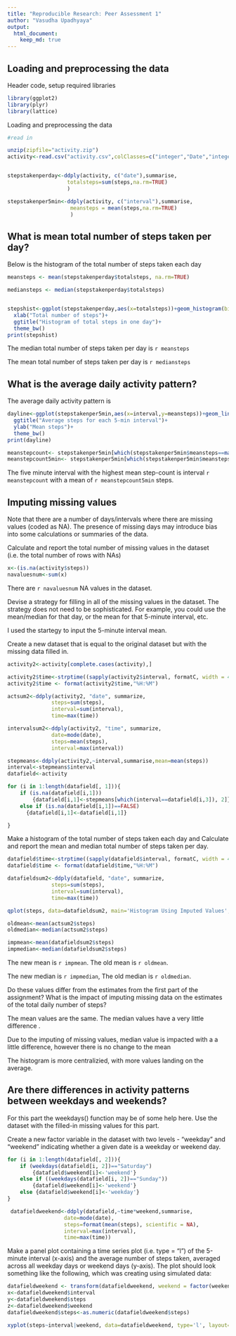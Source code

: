 ```yaml
---
title: "Reproducible Research: Peer Assessment 1"
author: "Vasudha Upadhyaya"
output: 
  html_document:
    keep_md: true
---
```



## Loading and preprocessing the data
Header code, setup required libraries

```r
library(ggplot2)
library(plyr)
library(lattice)
```

Loading and preprocessing the data
```r
#read in

unzip(zipfile="activity.zip")
activity<-read.csv("activity.csv",colClasses=c("integer","Date","integer"))


stepstakenperday<-ddply(activity, c("date"),summarise,
                   totalsteps=sum(steps,na.rm=TRUE)
                   )

stepstakenper5min<-ddply(activity, c("interval"),summarise,
                    meansteps = mean(steps,na.rm=TRUE)
                    )
```

## What is mean total number of steps taken per day?

Below is the histogram of the total number of steps taken each day

```r

meansteps <- mean(stepstakenperday$totalsteps, na.rm=TRUE)

mediansteps <- median(stepstakenperday$totalsteps)


stepshist<-ggplot(stepstakenperday,aes(x=totalsteps))+geom_histogram(binwidth=1000)+
  xlab("Total number of steps")+
  ggtitle("Histogram of total steps in one day")+
  theme_bw()
print(stepshist)

```


The median total number of steps taken per day is `r meansteps`

The mean total number of steps taken per day is `r mediansteps`



## What is the average daily activity pattern?


The average daily activity pattern is 

```r
dayline<-ggplot(stepstakenper5min,aes(x=interval,y=meansteps))+geom_line()+
  ggtitle("Average steps for each 5-min interval")+
  ylab("Mean steps")+
  theme_bw()
print(dayline)

meanstepcount<- stepstakenper5min[which(stepstakenper5min$meansteps==max(stepstakenper5min$meansteps)), "interval"]
meanstepcount5min<- stepstakenper5min[which(stepstakenper5min$meansteps==max(stepstakenper5min$meansteps)), "meansteps"]
```

The five minute interval with the highest mean step-count is interval `r meanstepcount` with a mean of `r meanstepcount5min` steps.



## Imputing missing values

Note that there are a number of days/intervals where there are missing values (coded as NA). The presence of missing days may introduce bias into some calculations or summaries of the data.

Calculate and report the total number of missing values in the dataset (i.e. the total number of rows with NAs)

```r
x<-(is.na(activity$steps))
navaluesnum<-sum(x)
```
There are `r navaluesnum` NA values in the dataset.

Devise a strategy for filling in all of the missing values in the dataset. The strategy does not need to be sophisticated. For example, you could use the mean/median for that day, or the mean for that 5-minute interval, etc.

I used the startegy to input the 5-minute interval mean.

Create a new dataset that is equal to the original dataset but with the missing data filled in.

```r

activity2<-activity[complete.cases(activity),]

activity2$time<-strptime((sapply(activity2$interval, formatC, width = 4, flag = 0)), format = "%H%M")
activity2$time <- format(activity2$time,"%H:%M")

actsum2<-ddply(activity2, "date", summarize, 
              steps=sum(steps),
              interval=sum(interval),
              time=max(time))

intervalsum2<-ddply(activity2, "time", summarize, 
              date=mode(date),
              steps=mean(steps),
              interval=max(interval))

stepmeans<-ddply(activity2,~interval,summarise,mean=mean(steps))
interval<-stepmeans$interval
datafield<-activity

for (i in 1:length(datafield[, 1])){
    if (is.na(datafield[i,1]))
        {datafield[i,1]<-stepmeans[which(interval==datafield[i,3]), 2]}
    else if (is.na(datafield[i,1])==FALSE)
      {datafield[i,1]<-datafield[i,1]}

}
```

Make a histogram of the total number of steps taken each day and Calculate and report the mean and median total number of steps taken per day.

```r
datafield$time<-strptime((sapply(datafield$interval, formatC, width = 4, flag = 0)), format = "%H%M")
datafield$time <- format(datafield$time,"%H:%M")

datafieldsum2<-ddply(datafield, "date", summarize, 
              steps=sum(steps),
              interval=sum(interval),
              time=max(time))

qplot(steps, data=datafieldsum2, main='Histogram Using Imputed Values', binwidth=1000)

oldmean<-mean(actsum2$steps)
oldmedian<-median(actsum2$steps)

impmean<-mean(datafieldsum2$steps)
impmedian<-median(datafieldsum2$steps)

```
The new mean is `r impmean`.
The old mean is `r oldmean`. 

The new median is `r impmedian`, 
The old median is `r oldmedian`.

Do these values differ from the estimates from the first part of the assignment? What is the impact of imputing missing data on the estimates of the total daily number of steps?

The mean values are the same. The median values have a very little difference . 

Due to the imputing of missing values, median value is impacted with a a little difference, however there is no change to the mean 

The histogram is more centralizied, with more values landing on the average.


## Are there differences in activity patterns between weekdays and weekends?

For this part the weekdays() function may be of some help here. Use the dataset with the filled-in missing values for this part.

Create a new factor variable in the dataset with two levels - "weekday" and "weekend" indicating whether a given date is a weekday or weekend day.

```r
for (i in 1:length(datafield[, 2])){
    if (weekdays(datafield[i, 2])=="Saturday")
        {datafield$weekend[i]<-'weekend'}
    else if ((weekdays(datafield[i, 2])=="Sunday"))
        {datafield$weekend[i]<-'weekend'}
    else {datafield$weekend[i]<-'weekday'}
}

 datafieldweekend<-ddply(datafield,~time*weekend,summarise,
                  date=mode(date),
                  steps=format(mean(steps), scientific = NA),
                  interval=max(interval),
                  time=max(time))
```

Make a panel plot containing a time series plot (i.e. type = "l") of the 5-minute interval (x-axis) and the average number of steps taken, averaged across all weekday days or weekend days (y-axis). The plot should look something like the following, which was creating using simulated data:

```r

datafieldweekend <- transform(datafieldweekend, weekend = factor(weekend))
x<-datafieldweekend$interval
y<-datafieldweekend$steps
z<-datafieldweekend$weekend
datafieldweekend$steps<-as.numeric(datafieldweekend$steps)

xyplot(steps~interval|weekend, data=datafieldweekend, type='l', layout=c(1, 2))

```
